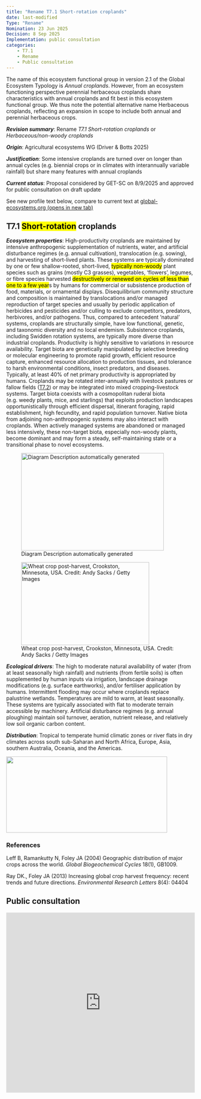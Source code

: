 ```yaml
---
title: "Rename T7.1 Short-rotation croplands"
date: last-modified
Type: "Rename"
Nomination: 23 Jun 2025
Decision: 8 Sep 2025
Implementation: public consultation
categories: 
    - T7.1
    - Rename
    - Public consultation
---
```


:::{.callout-note}

The name of this ecosystem functional group in version 2.1 of the Global Ecosystem Typology is *Annual croplands*. However, from an ecosystem functioning perspective perennial herbaceous croplands share characteristics with annual croplands and fit best in this ecosystem functional group. We thus note the potential alternative name Herbaceous croplands, reflecting an expansion in scope to include both annual and perennial herbaceous crops.

***Revision summary***: Rename *T7.1 Short-rotation croplands* or *Herbaceous/non-woody croplands*

***Origin***: Agricultural ecosystems WG (Driver & Botts 2025)

***Justification***: Some intensive croplands are turned over on longer than annual cycles (e.g. biennial crops or in climates with interannually variable rainfall) but share many features with annual croplands

***Current status***: Proposal considered by GET-SC on 8/9/2025 and approved  for public consultation on draft update

See new profile text below, compare to current text at [global-ecosystems.org (opens in new tab)](https://global-ecosystems.org/explore/groups/T7.1){target=blank}

::: 

## T7.1 [Short-rotation]{.mark} croplands

***Ecosystem properties***:
High-productivity croplands are maintained by intensive anthropogenic
supplementation of nutrients, water, and artificial disturbance regimes
(e.g. annual cultivation), translocation (e.g. sowing), and harvesting
of short-lived plants. These systems are typically dominated by one or
few shallow-rooted, short-lived, [typically non-woody]{.mark} plant
species such as grains (mostly C3 grasses), vegetables, 'flowers',
legumes, or fibre species harvested [destructively or renewed on cycles
of less than one to a few year]{.mark}s by humans for commercial or
subsistence production of food, materials, or ornamental displays.
Disequilibrium community structure and composition is maintained by
translocations and/or managed reproduction of target species and usually
by periodic application of herbicides and pesticides and/or culling to
exclude competitors, predators, herbivores, and/or pathogens. Thus,
compared to antecedent 'natural' systems, croplands are structurally
simple, have low functional, genetic, and taxonomic diversity and no
local endemism. Subsistence croplands, including Swidden rotation
systems, are typically more diverse than industrial croplands.
Productivity is highly sensitive to variations in resource availability.
Target biota are genetically manipulated by selective breeding or
molecular engineering to promote rapid growth, efficient resource
capture, enhanced resource allocation to production tissues, and
tolerance to harsh environmental conditions, insect predators, and
diseases. Typically, at least 40% of net primary productivity is
appropriated by humans. Croplands may be rotated inter-annually with
livestock pastures or fallow fields
([T7.2](https://global-ecosystems.org/explore/groups/T7.2)) or may be
integrated into mixed cropping-livestock systems. Target biota coexists
with a cosmopolitan ruderal biota (e.g. weedy plants, mice, and
starlings) that exploits production landscapes opportunistically through
efficient dispersal, itinerant foraging, rapid establishment, high
fecundity, and rapid population turnover. Native biota from adjoining
non-anthropogenic systems may also interact with croplands. When
actively managed systems are abandoned or managed less intensively,
these non-target biota, especially non-woody plants, become dominant and
may form a steady, self-maintaining state or a transitional phase to
novel ecosystems.


![Diagram Description automatically
generated](./media/media/image2.png){width="3.9652777777777777in"
height="2.707638888888889in"}

![Wheat crop post-harvest, Crookston, Minnesota, USA. Credit: Andy Sacks / Getty Images](./media/media/image1.jpeg){width="3.5625in"
height="2.2979166666666666in"}

***Ecological drivers***: The high to
moderate natural availability of water (from at least seasonally high
rainfall) and nutrients (from fertile soils) is often supplemented by
human inputs via irrigation, landscape drainage modifications (e.g.
surface earthworks), and/or fertiliser application by humans.
Intermittent flooding may occur where croplands replace palustrine
wetlands. Temperatures are mild to warm, at least seasonally. These
systems are typically associated with flat to moderate terrain
accessible by machinery. Artificial disturbance regimes (e.g. annual
ploughing) maintain soil turnover, aeration, nutrient release, and
relatively low soil organic carbon content.


***Distribution***: Tropical to temperate
humid climatic zones or river flats in dry climates across south
sub-Saharan and North Africa, Europe, Asia, southern Australia, Oceania,
and the Americas.

![](./media/media/image3.png){width="4.481944444444444in"
height="2.1131944444444444in"}

### References

Leff B, Ramankutty N, Foley JA (2004) Geographic distribution of major
crops across the world. *Global Biogeochemical Cycles* 18(1), GB1009.

Ray DK., Foley JA (2013) Increasing global crop harvest frequency:
recent trends and future directions. *Environmental Research Letters*
8(4): 04404


## Public consultation

<iframe width="640px" height="480px" src="https://forms.office.com/Pages/ResponsePage.aspx?id=pM_2PxXn20i44Qhnufn7o5MI4sLPZtBBnmqBEb5y9ApUOUhBRzMzUFNROUNJVk1XUEZZTldVNUYyTS4u&embed=true" frameborder="0" marginwidth="0" marginheight="0" style="border: none; max-width:100%; max-height:100vh" allowfullscreen webkitallowfullscreen mozallowfullscreen msallowfullscreen> </iframe>